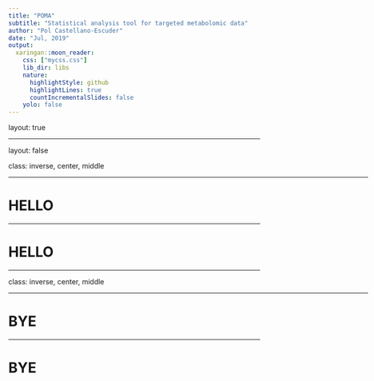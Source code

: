 ```yaml
---
title: "POMA"
subtitle: "Statistical analysis tool for targeted metabolomic data"
author: "Pol Castellano-Escuder"
date: "Jul, 2019"
output:
  xaringan::moon_reader:
    css: ["mycss.css"]
    lib_dir: libs
    nature:
      highlightStyle: github
      highlightLines: true 
      countIncrementalSlides: false
    yolo: false  
---
```


layout: true

<div class="my-footer"></div>  

---

layout: false

class: inverse, center, middle
<html><div style='float:left'></div><hr color='#EB811B' size=1px width=720px></html> 

# HELLO

---

# HELLO

---

class: inverse, center, middle
<html><div style='float:left'></div><hr color='#EB811B' size=1px width=720px></html> 

# BYE

---

# BYE

